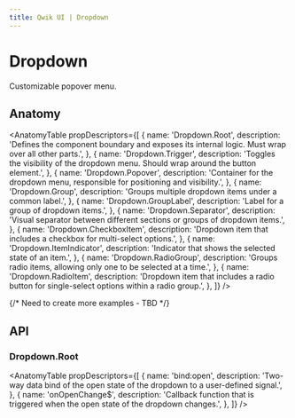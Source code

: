 ```yaml
---
title: Qwik UI | Dropdown
---
```





<StatusBanner status={statusByComponent.headless.Dropdown} />

# Dropdown

Customizable popover menu.

<ShowcaseHero />

## Anatomy

<AnatomyTable
  propDescriptors={[
    {
      name: 'Dropdown.Root',
      description:
        'Defines the component boundary and exposes its internal logic. Must wrap over all other parts.',
    },
    {
      name: 'Dropdown.Trigger',
      description:
        'Toggles the visibility of the dropdown menu. Should wrap around the button element.',
    },
    {
      name: 'Dropdown.Popover',
      description:
        'Container for the dropdown menu, responsible for positioning and visibility.',
    },
    {
      name: 'Dropdown.Group',
      description: 'Groups multiple dropdown items under a common label.',
    },
    {
      name: 'Dropdown.GroupLabel',
      description: 'Label for a group of dropdown items.',
    },
    {
      name: 'Dropdown.Separator',
      description:
        'Visual separator between different sections or groups of dropdown items.',
    },
    {
      name: 'Dropdown.CheckboxItem',
      description: 'Dropdown item that includes a checkbox for multi-select options.',
    },
    {
      name: 'Dropdown.ItemIndicator',
      description: 'Indicator that shows the selected state of an item.',
    },
    {
      name: 'Dropdown.RadioGroup',
      description: 'Groups radio items, allowing only one to be selected at a time.',
    },
    {
      name: 'Dropdown.RadioItem',
      description:
        'Dropdown item that includes a radio button for single-select options within a radio group.',
    },
  ]}
/>

{/* Need to create more examples - TBD */}

## API

### Dropdown.Root

<AnatomyTable
  propDescriptors={[
    {
      name: 'bind:open',
      description:
        'Two-way data bind of the open state of the dropdown to a user-defined signal.',
    },
    {
      name: 'onOpenChange$',
      description:
        'Callback function that is triggered when the open state of the dropdown changes.',
    },
  ]}
/>

<ShowcaseSimple />
